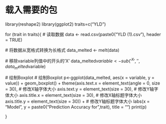 # 载入需要的包
library(reshape2)
library(ggplot2)
traits=c("YLD")

for (trait in traits){
# 读取数据
  data <- read.csv(paste0("YLD (1).csv"), header = TRUE)
  
  # 将数据从宽格式转换为长格式
  data_melted <- melt(data)
  
  # 移除variable列值中的开头的'X'
  data_melted$variable <- sub('^X', '', data_melted$variable)

  # 绘制Boxplot
 # 绘制Boxplot
  p<-ggplot(data_melted, aes(x = variable, y = value)) +
    geom_boxplot() +
    theme(axis.text.x = element_text(angle = 0, size = 30), # 修改X轴字体大小
        axis.text.y = element_text(size = 30), # 修改Y轴字体大小
        axis.title.x = element_text(size = 30), # 修改X轴标题字体大小
        axis.title.y = element_text(size = 30)) + # 修改Y轴标题字体大小
   labs(x = "Model", y = paste0("Prediction Accuracy for ",trait), title = "")
  print(p)


}